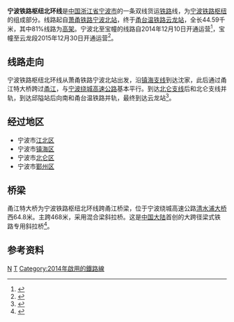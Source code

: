 {{Infobox rail system-route
|rail_name=宁波铁路枢纽北环线
|other_name=
|name_bgcolor=
|min_width=
|box_width=
|style=
|banner_color=
|sec_banner_color=
|third_banner_color=
|logo_filename=
|logo_width=
|logo_bgcolor=
|logo_alt=
|logo_note=
|image=North Ring Railway in Zhenhai, 2014-10-03.JPG
|imageSize=
|caption=
|code_name=
|locale={{CHN}}[[浙江省|浙江省]][[宁波市|宁波市]]
|service_type=[[货物列车|货运铁路]]
|status=部分开通
|network=
|stations=
|start=[[宁波北站|宁波北站]]、[[云龙站_(甬台温铁路)|云龙站]]
|lines=2（[[复线铁路|复线铁路]]）
|main_route=
|secondary_route=
|branch_route=
|standard=
|character=
|other_systems=
|main_stations=
|constructor=
|system_length=39.9 km
|length_in_operation=
|total_length=
|tracklength=
|track=
|average_station_distance=
|max_speed=120 km/h
|orbital_plane=
|track_gauge={{standard gauge}}（[[标准轨|标准轨]]）
|distance_between_mainlines=
|min_radius=
|max_grade=
|elevation=
|control=
|block_signal=自动闭塞
|engine=[[接触网供电|接触网供电]]：50Hz 25kV
|electrified=
|rollingstock=
|fleet_size=
|begin_operation=2014年12月10日
|end_operation=
|operation_note=
|open_operation=
|time_first=
|time_last=
|ridership=
|owner=
|operator=[[上海铁路局|上海铁路局]]
|franchise=
|hq=
|key_person=
|website=
|route_map={{bs-map|inline=1|map=
CONTg\~~ ~~{{rmri|u}} [[萧甬铁路|萧甬铁路]]往[[慈城站_(铁路)|慈城]]
DST\~~ ~~[[宁波北站|宁波北]]
CONTgq\ABZgr\\~~ ~~{{rmri|l}} [[萧甬铁路|萧甬铁路]]往[[庄桥站_(宁波市)|庄桥]]
BST\~~ ~~[[沈家站|沈家]]
ABZgl\CONTfq~~ ~~{{rmri|r}} [[洪镇铁路|洪镇铁路]]往[[镇海站|镇海]]
hKRZWae\~~ ~~[[甬江特大桥_(铁路)|甬江特大桥]]
STR\exCONTg~~ ~~{{rmri|u}} [[甬舟铁路|甬舟铁路]]往[[舟山站|舟山]]
\STR\xABZg+l\CONTfq~~ ~~{{rmri|r}} [[北仑铁路|北仑铁路]]往[[大碶站_(铁路)|大碶]]
STR\BST~~ ~~[[宝幢站_(铁路)|宝幢]]
ABZgl+l\ABZgr
STR+l\KRZo\STRr\
STRl\ABZg+r\\
BST\~~ ~~[[邱隘站_(铁路)|邱隘]]
CONTgq\ABZgr+r\\~~ ~~{{rmri|l}} [[甬台温铁路|甬台温]]、[[北仑铁路|北仑铁路]]往[[宁波东站|宁波东]]
BST\~~ ~~[[云龙站_(甬台温铁路)|云龙]]
CONTf\~~ ~~{{rmri|d}} [[甬台温铁路|甬台温铁路]]往[[奉化站|奉化]]、[[温州南站|温州南]]
}}
}}
'''宁波铁路枢纽北环线'''是[[中国|中国]][[浙江省|浙江省]][[宁波市|宁波市]]的一条双线货运[[铁路|铁路]]线，为[[宁波铁路枢纽|宁波铁路枢纽]]的组成部分。线路起自[[萧甬铁路|萧甬铁路]][[宁波北站|宁波北站]]，终于[[甬台温铁路|甬台温铁路]][[云龙站_(甬台温铁路)|云龙站]]，全长44.59千米，其中81%线路为[[高架桥|高架]]。宁波北至宝幢的线路自2014年12月10日开通运营<ref>{{cite web|url=http://news.cnnb.com.cn/system/2014/12/10/008223614.shtml|title=铁路货运北环线洪塘至宝幢段正式开通运营|publisher=中国宁波网|date=2014-12-10|accessdate=2014-12-10|archive-url=https://web.archive.org/web/20141210165815/http://news.cnnb.com.cn/system/2014/12/10/008223614.shtml|archive-date=2014-12-10|dead-url=no}}</ref>，宝幢至云龙段2015年12月30日开通运营<ref>{{cite web|url=http://news.cnnb.com.cn/system/2015/12/30/008450245.shtml|title=铁路北环线正式开通 货运列车不再从宁波城区通过|publisher=甬派客户端|date=2015-12-30|accessdate=2015-12-30|archive-url=https://web.archive.org/web/20160306093024/http://news.cnnb.com.cn/system/2015/12/30/008450245.shtml|archive-date=2016-03-06|dead-url=no}}</ref>。

== 线路走向 ==
宁波铁路枢纽北环线从萧甬铁路宁波北站出发，沿[[镇海支线|镇海支线]]到达沈家，此后通过甬江特大桥跨过[[甬江|甬江]]，与[[宁波绕城高速公路|宁波绕城高速公路]]基本平行。到达[[北仑支线|北仑支线]]后和北仑支线并轨，到达邱隘站后向南和甬台温铁路并轨，最终到达云龙站<ref>{{Cite web |url=http://news.cnnb.com.cn/system/2010/01/14/006392340.shtml |title=宁波铁路货运北环线将高架穿越小港 |access-date=2010-04-29 |archive-url=https://web.archive.org/web/20141211035705/http://news.cnnb.com.cn/system/2010/01/14/006392340.shtml |archive-date=2014-12-11 |dead-url=no }}</ref>。

== 经过地区 ==
*宁波市[[江北区_(宁波市)|江北区]]
*宁波市[[镇海区_(宁波市)|镇海区]]
*宁波市[[北仑区|北仑区]]
*宁波市[[鄞州区|鄞州区]]

== 桥梁 ==
{{main|宁波铁路枢纽北环线甬江特大桥}}
甬江特大桥为宁波铁路枢纽北环线跨甬江桥梁，位于宁波绕城高速公路[[清水浦大桥|清水浦大桥]]西64.8米。主跨468米，采用混合梁斜拉桥。这是[[中国大陆|中国大陆]]首创的大跨径梁式铁路专用斜拉桥<ref>{{Cite web |url=http://www.zjt.gov.cn/art/2009/11/17/art_17_73193.html |title=宁波铁路枢纽货运北环线甬江特大桥补充初步设计通过铁道部审查 |access-date=2010-04-29 |archive-url=https://web.archive.org/web/20140812213424/http://www.zjt.gov.cn/art/2009/11/17/art_17_73193.html |archive-date=2014-08-12 |dead-url=yes }}</ref>。

== 参考资料 ==
{{reflist}}

{{宁波铁路枢纽北环线|nocat}}
{{中国铁路|nocat}}

[[Category:浙江省铁路线|N]]
[[Category:宁波交通|T]]
[[Category:2014年啟用的鐵路線|Category:2014年啟用的鐵路線]]